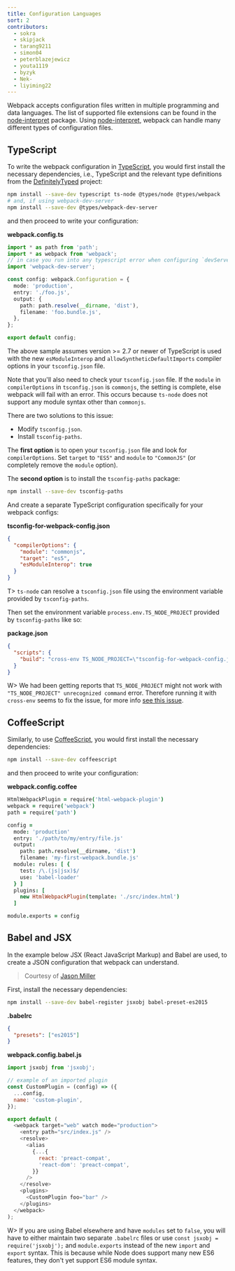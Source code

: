 ```yaml
---
title: Configuration Languages
sort: 2
contributors:
  - sokra
  - skipjack
  - tarang9211
  - simon04
  - peterblazejewicz
  - youta1119
  - byzyk
  - Nek-
  - liyiming22
---
```


Webpack accepts configuration files written in multiple programming and data languages. The list of supported file extensions can be found in the [node-interpret](https://github.com/gulpjs/interpret) package. Using [node-interpret](https://github.com/gulpjs/interpret), webpack can handle many different types of configuration files.

## TypeScript

To write the webpack configuration in [TypeScript](http://www.typescriptlang.org/), you would first install the necessary dependencies, i.e., TypeScript and the relevant type definitions from the [DefinitelyTyped](https://definitelytyped.org/) project:

```bash
npm install --save-dev typescript ts-node @types/node @types/webpack
# and, if using webpack-dev-server
npm install --save-dev @types/webpack-dev-server
```

and then proceed to write your configuration:

**webpack.config.ts**

```typescript
import * as path from 'path';
import * as webpack from 'webpack';
// in case you run into any typescript error when configuring `devServer`
import 'webpack-dev-server';

const config: webpack.Configuration = {
  mode: 'production',
  entry: './foo.js',
  output: {
    path: path.resolve(__dirname, 'dist'),
    filename: 'foo.bundle.js',
  },
};

export default config;
```

The above sample assumes version >= 2.7 or newer of TypeScript is used with the new `esModuleInterop` and `allowSyntheticDefaultImports` compiler options in your `tsconfig.json` file.

Note that you'll also need to check your `tsconfig.json` file. If the `module` in `compilerOptions` in `tsconfig.json` is `commonjs`, the setting is complete, else webpack will fail with an error. This occurs because `ts-node` does not support any module syntax other than `commonjs`.

There are two solutions to this issue:

- Modify `tsconfig.json`.
- Install `tsconfig-paths`.

The **first option** is to open your `tsconfig.json` file and look for `compilerOptions`. Set `target` to `"ES5"` and `module` to `"CommonJS"` (or completely remove the `module` option).

The **second option** is to install the `tsconfig-paths` package:

```bash
npm install --save-dev tsconfig-paths
```

And create a separate TypeScript configuration specifically for your webpack configs:

**tsconfig-for-webpack-config.json**

```json
{
  "compilerOptions": {
    "module": "commonjs",
    "target": "es5",
    "esModuleInterop": true
  }
}
```

T> `ts-node` can resolve a `tsconfig.json` file using the environment variable provided by `tsconfig-paths`.

Then set the environment variable `process.env.TS_NODE_PROJECT` provided by `tsconfig-paths` like so:

**package.json**

```json
{
  "scripts": {
    "build": "cross-env TS_NODE_PROJECT=\"tsconfig-for-webpack-config.json\" webpack"
  }
}
```

W> We had been getting reports that `TS_NODE_PROJECT` might not work with `"TS_NODE_PROJECT" unrecognized command` error. Therefore running it with `cross-env` seems to fix the issue, for more info [see this issue](https://github.com/webpack/webpack.js.org/issues/2733).

## CoffeeScript

Similarly, to use [CoffeeScript](https://coffeescript.org/), you would first install the necessary dependencies:

```bash
npm install --save-dev coffeescript
```

and then proceed to write your configuration:

**webpack.config.coffee**

```coffeescript
HtmlWebpackPlugin = require('html-webpack-plugin')
webpack = require('webpack')
path = require('path')

config =
  mode: 'production'
  entry: './path/to/my/entry/file.js'
  output:
    path: path.resolve(__dirname, 'dist')
    filename: 'my-first-webpack.bundle.js'
  module: rules: [ {
    test: /\.(js|jsx)$/
    use: 'babel-loader'
  } ]
  plugins: [
    new HtmlWebpackPlugin(template: './src/index.html')
  ]

module.exports = config
```

## Babel and JSX

In the example below JSX (React JavaScript Markup) and Babel are used, to create a JSON configuration that webpack can understand.

> Courtesy of [Jason Miller](https://twitter.com/_developit)

First, install the necessary dependencies:

```bash
npm install --save-dev babel-register jsxobj babel-preset-es2015
```

**.babelrc**

```json
{
  "presets": ["es2015"]
}
```

**webpack.config.babel.js**

```js
import jsxobj from 'jsxobj';

// example of an imported plugin
const CustomPlugin = (config) => ({
  ...config,
  name: 'custom-plugin',
});

export default (
  <webpack target="web" watch mode="production">
    <entry path="src/index.js" />
    <resolve>
      <alias
        {...{
          react: 'preact-compat',
          'react-dom': 'preact-compat',
        }}
      />
    </resolve>
    <plugins>
      <CustomPlugin foo="bar" />
    </plugins>
  </webpack>
);
```

W> If you are using Babel elsewhere and have `modules` set to `false`, you will have to either maintain two separate `.babelrc` files or use `const jsxobj = require('jsxobj');` and `module.exports` instead of the new `import` and `export` syntax. This is because while Node does support many new ES6 features, they don't yet support ES6 module syntax.

